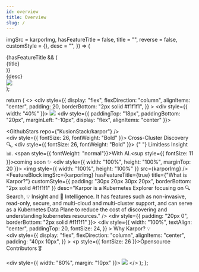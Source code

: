 ```yaml
---
id: overview
title: Overview
slug: /
---
```



  imgSrc = karporImg,
  hasFeatureTitle = false,
  title = "",
  reverse = false,
  customStyle = {},
  desc = "",
}) => (
  <div
    style={{
      display: "flex",
      alignItems: "center",
      padding: "40px 0",
      ...customStyle,
      flexDirection: reverse ? "row-reverse" : "row",
    }}
  >
    <div style={{ width: "50%" }}>
      {hasFeatureTitle && (
        <div style={{ fontSize: 20, padding: "0px 20px" }}>{title}</div>
      )}
      <div style={{ textIndent: "2em", padding: "10px 20px" }}>{desc}</div>
    </div>
    <div style={{ width: "50%", padding: "20px 20px" }}>
      <img src={imgSrc} />
    </div>
  </div>
);

  return (
    <>
      <div
        style={{
          display: "flex",
          flexDirection: "column",
          alignItems: "center",
          padding: 20,
          borderBottom: "2px solid #f1f1f1",
        }}
      >
        <div style={{ width: "40%" }}>
          <img src={logoImg} />
        </div>
        <div style={{ paddingTop: "18px", paddingBottom: "20px", marginLeft:
        "-10px", display: "flex", alignItems: "center" }}>
          <div>
            <KarporButton
              url="https://karpor-demo.kusionstack.io"
              btnText="Demo"
            />
          </div>
          <div>
            <GithubStars repo={"KusionStack/karpor"} />
          </div>
        </div>
        <div style={{ fontSize: 26, fontWeight: "Bold" }}>
          Cross-Cluster Discovery 🔍, 
        </div>
        <div style={{ fontSize: 26, fontWeight: "Bold" }}>
          {" "}
          Limitless Insight 📊. <span style={{ fontWeight: "normal"}}>With AI.<sup
          style={{ fontSize: 11 }}>coming soon </sup></span>✨
        </div>
        <div style={{ width: "100%", height: "100%", marginTop: 20 }}>
          <img style={{ width: "100%", height: "100%" }} src={karporImg} />
        </div>
      </div>
      <div>
        <FeatureBlock
          imgSrc={karporImg}
          hasFeatureTitle={true}
          title={"What is Karpor?"}
          customStyle={{ padding: "30px 20px 30px 20px", borderBottom: "2px solid #f1f1f1" }}
          desc="Karpor is a Kubernetes Explorer focusing on 🔍 Search, 💡 Insight and 🤖 Intelligence. It has features such as non-invasive, read-only, secure, and multi-cloud and multi-cluster support, and can serve as a Kubernetes Data Plane to reduce the cost of discovering and understanding kubernetes resources."
        />
        <div style={{ padding: "20px 0", borderBottom: "2px solid #f1f1f1" }}>
          <div
            style={{
              width: "100%",
              textAlign: "center",
              paddingTop: 20,
              fontSize: 24,
            }}
          >
            Why Karpor? 💡
          </div>
          <FeatureBlock
            reverse={true}
            imgSrc={helmImg}
            hasFeatureTitle = {true}
            title="⚡️ Lightweight and easy to setup. One helm is done."
            desc="If you already have a kubernetes cluster and helm tool, you can install Karpor with just one click."
          />
          <FeatureBlock
            reverse={false}
            imgSrc={searchImg}
            hasFeatureTitle = {true}
            title="📦 Out of the Box."
            desc="Karpor offers a nifty SQL query feature that allows you to search and filter all Kubernetes resources within managed clusters using familiar SQL syntax and provides targeted optimizations and enhancements for multi-cluster resource searches."
          />
          <FeatureBlock
            reverse={true}
            imgSrc={helmImg}
            hasFeatureTitle = {true}
            title="💰 Self-Hosted, Cost-Effective."
            desc="Bring your own server, scale when you need."
          />
          <FeatureBlock
            reverse={false}
            imgSrc={searchImg}
            hasFeatureTitle = {true}
            title="🔒 Read-Only data plane, Non-Invasive to user cluster."
            desc="Karpor offers a nifty SQL query feature that allows you to search and filter all Kubernetes resources within managed clusters using familiar SQL syntax and provides targeted optimizations and enhancements for multi-cluster resource searches."
          />
          <FeatureBlock
            reverse={true}
            imgSrc={helmImg}
            hasFeatureTitle = {true}
            title="⚙️ Kubernetes Native API Compatible."
            desc="Seamless integration of existing kubernetes tool chain."
          />
          <FeatureBlock
            reverse={false}
            imgSrc={searchImg}
            hasFeatureTitle = {true}
            title="☁️ Multi-Cluster and Multi-Cloud."
            desc="Natural support for Multi-Cluster and Multi-Cloud."
          />
          <FeatureBlock
            reverse={true}
            imgSrc={searchImg}
            hasFeatureTitle = {true}
            title="🔍 User friendly search way."
            desc="Karpor offers a nifty SQL query feature that allows you to search and filter all Kubernetes resources within managed clusters using familiar SQL syntax and provides targeted optimizations and enhancements for multi-cluster resource searches."
          />
          <FeatureBlock
            reverse={false}
            imgSrc={complianceImg}
            hasFeatureTitle = {true}
            title="🔒 Security compliance."
            desc="Karpor automatically detects and evaluates whether all resources in the current resource or resource group comply with specific compliance standards and security policies, helping you ensure the security and compliance of the cluster and resources."
          />
        </div>
      </div>
      <div
        style={{
            display: "flex",
            flexDirection: "column",
            alignItems: "center",
            padding: "40px 10px",
          }}
        >
        <p style={{ fontSize: 26 }}>Opensource Contributors 🎖️</p>
        <div style={{ width: "80%", margin: "10px" }}>
          <img src="https://contrib.rocks/image?repo=KusionStack/kusion" />
        </div>
      </div>
    </>
  );
};

<Content />

<!--
## Karpor vs. Others

|                                | **Karpor** | **Kubevious** | **Clusterpedia** | **Kubeview** | **Kubernetes Dashboard** |
| ------------------------------ | ----------- | ------------- | ---------------- | ------------ | ------------------------ |
| Kubernetes-Native Support      | ✅           | ✅             | ✅                | ✅            | ✅                        |
| Resource Search                | ✅           | ✅             | ✅                | ✅            | ✅                        |
| Multi-Cluster Management       | ✅           | ✅             | ✅                | ❌            | ❌                        |
| Resource Sync                  | ✅           | ❌             | ✅                | ❌            | ❌                        |
| Cross-Cluster Search           | ✅           | ✅             | ✅                | ❌            | ❌                        |
| Web UI                         | ✅           | ✅             | ❌                | ✅            | ✅                        |
| Resource Relationship Topology | ✅           | ✅             | ❌                | ✅            | ❌                        |
| Security Compliance            | ✅           | ✅             | ❌                | ❌            | ❌                        |
| Logic View                     | ✅           | ❌             | ❌                | ❌            | ❌                        |

-->

